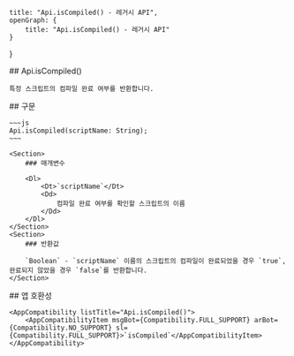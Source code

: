 
    title: "Api.isCompiled() - 레거시 API",
    openGraph: {
        title: "Api.isCompiled() - 레거시 API"
    }
}

<Section>
    ## Api.isCompiled()

    특정 스크립트의 컴파일 완료 여부를 반환합니다.
</Section>
<Section>
    ## 구문

    ~~~js
    Api.isCompiled(scriptName: String);
    ~~~

    <Section>
        ### 매개변수

        <Dl>
            <Dt>`scriptName`</Dt>
            <Dd>
                컴파일 완료 여부를 확인할 스크립트의 이름
            </Dd>
        </Dl>
    </Section>
    <Section>
        ### 반환값

        `Boolean` - `scriptName` 이름의 스크립트의 컴파일이 완료되었을 경우 `true`, 완료되지 않았을 경우 `false`를 반환합니다.
    </Section>
</Section>
<Section>
    ## 앱 호환성

    <AppCompatibility listTitle="Api.isCompiled()">
        <AppCompatibilityItem msgBot={Compatibility.FULL_SUPPORT} arBot={Compatibility.NO_SUPPORT} sl={Compatibility.FULL_SUPPORT}>`isCompiled`</AppCompatibilityItem>
    </AppCompatibility>
</Section>